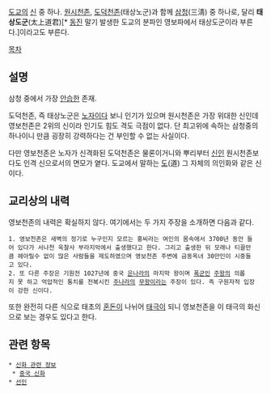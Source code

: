{{{+1 靈寶天尊}}}

[[도교]]의 [[신]] 중 하나. [[원시천존]], [[도덕천존]](태상노군)과 함께 [[삼청]](三淸) 중 하나로, 달리 '''태상도군'''(太上道君)[* [[동진]] 말기 발생한 도교의 분파인 영보파에서 태상도군이라 부른다.]이라고도 부른다.

[[목차]]
== 설명 ==
삼청 중에서 가장 [[안습]]한 존재.

도덕천존, 즉 태상노군은 [[노자]]이다 보니 인기가 있으며 원시천존은 가장 위대한 신인데 영보천존은 2위의 신이라 인기도 힘도 격도 극점이 없다. 단 최고위에 속하는 삼청중의 하나이니 만큼 굉장히 강력하다는 건 부인할 수 없는 사실이다.

다만 영보천존은 노자가 신격화된 도덕천존은 물론이거니와 뿌리부터 [[신]]인 원시천존보다도 인격 신으로서의 면모가 옅다. 도교에서 말하는 [[도]](道) 그 자체의 의인화와 같은 신이다.

== 교리상의 내력 ==
영보천존의 내력은 확실하지 않다. 여기에서는 두 가지 주장을 소개하면 다음과 같다.
 1. 영보천존은 새벽의 정기로 누구인지 모르는 홍씨라는 여인의 몸속에서 3700년 동안 들어 있다가 서나천 욱찰사 부라지악에서 출생했다고 한다. 그리고 출생한 뒤 모래나 티끌만큼 헤아릴수 없이 많은 사람들을 제도하였으며 영보천존 주변에 금동옥녀 30만인이 시중들고 있다.
 2. 또 다른 주장은 기원전 1027년에 중국 [[은나라]]의 마지막 왕이며 [[폭군]]인 [[주왕]]의 의롭지 못 하고 억압적인 통치를 전복시킨 [[주나라]]의 [[무왕]]이라는 주장이 있다. 즉 구원자적 입장이 강한 신이다.

또한 완전히 다른 식으로 태초의 [[혼돈]]이 나뉘어 [[태극]]이 되니 영보천존을 이 태극의 화신으로 보는 경우도 있다고 한다.

== 관련 항목 ==
 * [[신화 관련 정보]]
  * [[중국 신화]]
 * [[선인]]
